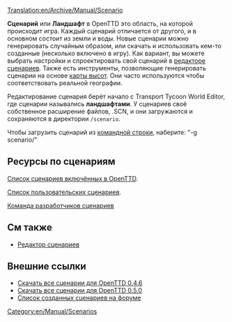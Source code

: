 [[Translation:en/Archive/Manual/Scenario]]
{{ru/Необходимо сделать|поправить ссылки после перевода соответствующих страниц}}

'''Сценарий''' или '''Ландшафт''' в OpenTTD это область, на которой происходит игра. Каждый сценарий отличается от другого, и в основном состоит из земли и воды. Новые сценарии можно генерировать случайным образом, или скачать и использовать кем-то созданные (несколько включено в игру). Как вариант, вы можете выбрать настройки и спроектировать свой сценарий в [[ru/Manual/Редактор сценариев|редакторе сценариев]]. Также есть инструменты, позволяющие генерировать сценарии на основе [[ru/Manual/Карта высот|карты высот]]. Они часто используются чтобы соответствовать реальной географии.

Редактирование сценария берёт начало с Transport Tycoon World Editor, где сценарии назывались '''ландшафтами'''. У сценариев своё собственное расширение файлов, .SCN, и они загружаются и сохраняются в директории <code>/scenario</code>.

Чтобы загрузить сценарий из [[en/Manual/Command line|командной строки]], наберите: "-g scenario/<name>"

==Ресурсы по сценариям==

[[en/Archive/Lists/List of scenarios in OpenTTD|Список сценариев включённых в OpenTTD]].

[[ru/Community/Scenarios/Main Page|Список пользовательских сценариев]].

[[en/Community/Scenarios/Scenarios Team|Команда разработчиков сценариев]]

==См также==

* [[ru/Manual/Редактор сценариев|Редактор сценариев]]

==Внешние ссылки==

* [http://prdownloads.sourceforge.net/openttd/openttd-0.4.6-source-scenarios.zip?download Скачать все сценарии для OpenTTD 0.4.6]
* [http://sourceforge.net/project/downloading.php?groupname=openttd&filename=openttd-0.5.0-scenarios.zip&use_mirror=mesh Скачать все сценарии для OpenTTD 0.5.0]
* [http://www.tt-forums.net/viewtopic.php?t=12481 Список созданных сценариев на форуме]

[[Category:en/Manual/Scenarios]]